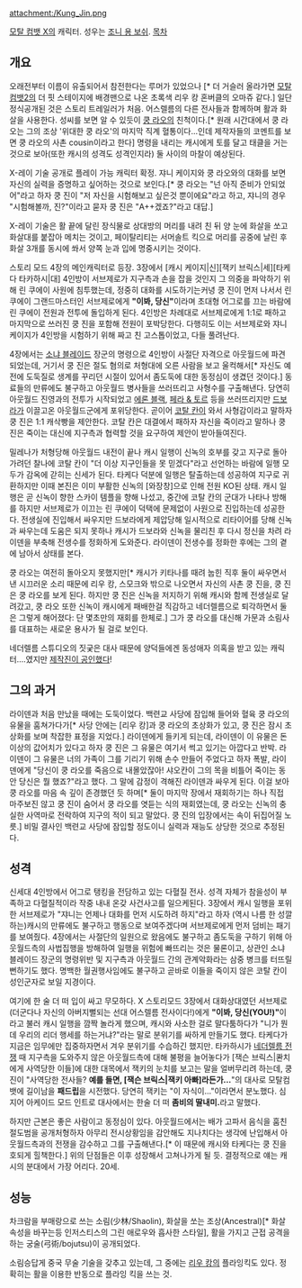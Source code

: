 attachment:/Kung_Jin.png

[[모탈 컴뱃 X]]의 캐릭터. 성우는 [[조니 용 보쉬]].
[[목차]]
== 개요 ==
오래전부터 이름이 유출되어서 참전한다는 루머가 있었으나 [* 더 거슬러 올라가면 [[모탈컴뱃2]]의 더 핏 스테이지에 배경맨으로 나온 초록색 리우 캉 혼버클의 오마쥬 같다.] 일단 정식공개된 것은 스토리 트레일러가 처음. 어스렐름의 다른 전사들과 함께하며 활과 화살을 사용한다. 성씨를 보면 알 수 있듯이 [[쿵 라오]]의 친척이다.[* 원래 시간대에서 쿵 라오는 그의 조상 '위대한 쿵 라오'의 마지막 직계 혈통이다...인데 제작자들의 코멘트를 보면 쿵 라오의 사촌 cousin이라고 한다] 명령을 내리는 캐시에게 토를 달고 태클을 거는 것으로 보아(또한 캐시의 성격도 성격인지라) 둘 사이의 마찰이 예상된다.

X-레이 기술 공개로 플레이 가능 캐릭터 확정.  쟈니 케이지와 쿵 라오와의 대화를 보면 자신의 실력을 증명하고 싶어하는 것으로 보인다.[* 쿵 라오는 "넌 아직 준비가 안되었어"라고 하자 쿵 진이 "저 자신을 시험해보고 싶은것 뿐이에요"라고 하고, 쟈니의 경우 "시험해볼까, 진?"이라고 묻자 쿵 진은 "A++겠죠?"라고 대답.] 

X-레이 기술은 활 끝에 달린 장식물로 상대방의 머리를 내려 친 뒤 양 눈에 화살을 쏘고 화살대를 붙잡아 메치는 것이고, 페이탈리티는 서머솔트 킥으로 머리를  공중에 날린 후 화살 3개를 동시에 쏴서 양쪽 눈과 입에 명중시키는 것이다.

스토리 모드 4장의 메인캐릭터로 등장. 3장에서 [캐시 케이지|신][잭키 브릭스|세][타케다 타카하시|대] 4인방이 서브제로가 지구측과 손을 잡을 것인지 그 의중을 파악하기 위해 린 쿠에이 사원에 침투했는데, 정중히 대화를 시도하기는커녕 쿵 진이 먼저 나서서 린 쿠에이 그랜드마스터인 서브제로에게 '''"이봐, 당신"'''이라며 초대형 어그로를 끄는 바람에 린 쿠에이 전원과 전투에 돌입하게 된다. 4인방은 차례대로 서브제로에게 1:1로 패하고 마지막으로 쓰러진 쿵 진을 포함해 전원이 포박당한다. 다행히도 이는 서브제로와 쟈니 케이지가 4인방을 시험하기 위해 짜고 친 고스톱이었고, 다들 풀려난다.

4장에서는 [[소냐 블레이드]] 장군의 명령으로 4인방이 사절단 자격으로 아웃월드에 파견되었는데, 거기서 쿵 진은 절도 혐의로 처형대에 오른 사람을 보고 울컥해서[* 자신도 예전에 도둑질로 생계를 꾸리던 시절이 있어서 좀도둑에 대한 동정심이 생겼던 것이다.] 동료들의 만류에도 불구하고 아웃월드 병사들을 쓰러뜨리고 사형수를 구출해낸다. 당연히 아웃월드 진영과의 전투가 시작되었고 [[에론 블랙]], [[페라 & 토르]] 등을 쓰러뜨리지만 [[드보라]]가 이끌고온 아웃월드군에게 포위당한다. 곧이어 [[코탈 칸]]이 와서 사형감이라고 말하자 쿵 진은 1:1 캐삭빵을 제안한다. 코탈 칸은 대결에서 패하자 자신을 죽이라고 말하나 쿵 진은 죽이는 대신에 지구측과 협력할 것을 요구하여 제안이 받아들여진다.

밀레나가 처형당해 아웃월드 내전이 끝나 캐시 일행이 신녹의 호부를 갖고 지구로 돌아가려던 찰나에 코탈 칸이 "더 이상 지구인들을 못 믿겠다"라고 선언하는 바람에 일행 모두가 감옥에 갇히는 신세가 된다. 타케다 덕분에 일행은 탈출하는데 성공하여 지구로 귀환하지만 이때 본진은 이미 부활한 신녹의 [와장창]으로 인해 전원 KO된 상태. 캐시 일행은 곧 신녹이 향한 스카이 템플을 향해 나섰고, 중간에 코탈 칸의 군대가 나타나 방해를 하지만 서브제로가 이끄는 린 쿠에이 덕택에 문제없이 사원으로 진입하는데 성공한다. 전생실에 진입해서 싸우지만 드보라에게 제압당해 일시적으로 리타이어를 당해 신녹과 싸우는데 도움은 되지 못하나 캐시가 드보라와 신녹을 물리친 후 다시 정신을 차려 라이덴을 부축해 전생수를 정화하게 도와준다. 라이덴이 전생수를 정화한 후에는 그의 곁에 남아서 상태를 본다.

쿵 라오는 여전히 돌아오지 못했지만[* 캐시가 키타나를 때려 눕힌 직후 둘이 싸우면서 낸 시끄러운 소리 때문에 리우 캉, 스모크와 밖으로 나오면서 자신의 사촌 쿵 진을, 쿵 진은 쿵 라오를 보게 된다. 하지만 쿵 진은 신녹을 저지하기 위해 캐시와 함께 전생실로 달려갔고, 쿵 라오 또한 신녹이 캐시에게 패배한걸 직감하고 네더렐름으로 퇴각하면서 둘은 그렇게 해어졌다: 단 몇초만의 재회를 한체로.] 그가 쿵 라오를 대신해 가문과 소림사를 대표하는 새로운 용사가 될 걸로 보인다.

네더렐름 스튜디오의 짓궂은 대사 때문에 양덕들에겐 동성애자 의혹을 받고 있는 캐릭터....였지만 [http://www.gaystarnews.com/article/mortal-kombat-reveals-first-gay-character150415 제작진이 공인했다]!  
== 그의 과거 ==
라이덴과 처음 만났을 때에는 도둑이었다. 백련교 사당에 잠입해 들어와 혈육 쿵 라오의 유물을 훔쳐가다가[* 사당 안에는 [리우 캉]과 쿵 라오의 초상화가 있고, 쿵 진은 잠시 초상화를 보며 착잡한 표정을 지었다.] 라이덴에게 들키게 되는데, 라이덴이 이 유물은 돈 이상의 값어치가 있다고 하자 쿵 진은 그 유물은 여기서 썩고 있기는 아깝다고 반박. 라이덴이 그 유물은 너의 가족이 그를 기리기 위해 손수 만들어 주었다고 하자 폭발, 라이덴에게 "당신이 쿵 라오를 죽음으로 내몰았잖아! 샤오칸이 그의 목을 비틀어 죽이는 동안 당신은 뭘 했죠?"라고 했다. 그 말에 감정이 격해진 라이덴과 싸우게 된다. 이걸 보아 쿵 라오를 마음 속 깊이 존경했던 듯 하며[* 둘이 마지막 장에서 재회하기는 하나 직접 마주보진 않고 쿵 진이 숨어서 쿵 라오를 엿듣는 식의 재회였는데, 쿵 라오는 신녹의 충실한 사역마로 전락하여 지구의 적이 되고 말았다. 쿵 진의 입장에서는 속이 뒤집어질 노릇.] 비밀 결사인 백련교 사당에 잠입할 정도이니 실력과 재능도 상당한 것으로 추정된다.

== 성격 ==
신세대 4인방에서 어그로 탱킹을 전담하고 있는 다혈질 전사. 성격 자체가 참을성이 부족하고 다혈질적이라 작중 내내 온갖 사건사고를 일으케된다. 3장에서 캐시 일행을 포위한 서브제로가 "쟈니는 언제나 대화를 먼저 시도하려 하지"라고 하자 (역시 나름 한 성깔하는)캐시의 만류에도 불구하고 행동으로 보여주겠다며 서브제로에게 먼저 덤비는 패기를 보여줬다. 4장에서는 사절단의 일원으로 왔음에도 불구하고 좀도둑을 구하기 위해 아웃월드측의 사법집행을 방해하여 일행을 위험에 빠뜨리는 것은 물론이고, 상관인 소냐 블레이드 장군의 명령위반 및 지구측과 아웃월드 간의 관계악화라는 삼중 병크를 터뜨릴 뻔하기도 했다. 명백한 월권행사임에도 불구하고 곧바로 이들을 죽이지 않은 코탈 칸이 성인군자로 보일 지경이다.

여기에 한 술 더 떠 입이 싸고 무모하다. X 스토리모드 3장에서 대화상대였던 서브제로(더군다나 자신의 아버지뻘되는 선대 어스렐름 전사이다!)에게 '''"이봐, 당신(YOU!)"'''이라고 불러 캐시 일행을 깜짝 놀라게 했으며, 캐시와 사소한 걸로 말다툼하다가 "니가 뭔데 우리의 리더 행세를 하는거냐?"라는 말로 분위기를 싸하게 만들기도 했다. 타케다가 지금은 임무에만 집중하자면서 겨우 분위기를 수습하긴 했지만. 타카하시가 [[네더렐름 전쟁]] 때 지구측을 도와주지 않은 아웃월드측에 대해 불평을 늘어놓다가 [잭슨 브릭스|콴치에게 사역당한 이들]에 대한 대목에서 잭키의 눈치를 보고는 말을 얼버무리려 하는데, 쿵 진이 "사역당한 전사들? '''예를 들면, [잭슨 브릭스|잭키 아빠]라든가...'''"의 대사로 모탈컴뱃에 길이남을 '''패드립'''을 시전했다. 당연히 잭키는 "이 자식이..."이라면서 분노했다. 심지어 아케이드 모드 인트로 대사에서는 한술 더 떠 '''좀비의 딸내미.'''라고 말했다. 

하지만 근본은 좋은 사람이고 동정심이 있다. 아웃월드에서는 배가 고파서 음식을 훔친 절도범을 공개처형하자 아무리 전시상황임을 감안해도 지나치다는 생각에 난입해서 아웃월드측과의 전쟁을 감수하고 그를 구출해낸다.[* 이 때문에 캐시와 타케다는 쿵 진을 호되게 힐책한다.] 위의 단점들은 이후 성장해서 고쳐나가게 될 듯. 결정적으로 얘는 캐시의 분대에서 가장 어리다. 20세.

== 성능 ==
차크람을 부매랑으로 쓰는 소림(少林/Shaolin), 화살을 쏘는 조상(Ancestral)[* 화살 속성을 바꾸는등 인저스티스의 그린 애로우와 흡사한 스타일], 활을 가지고 근접 공격을 하는 궁술(弓術/bojutsu)이 공개되었다.

소림승답게 중국 무술 기술을 갖추고 있는데, 그 중에는 [[리우 캉]]의 플라잉킥도 있다.  정확히는 활을 이용한 반동으로 플라잉 킥을 쓰는 것.


